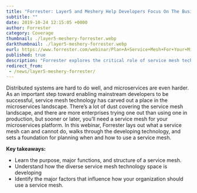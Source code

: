 ```yaml
---
title: "Forrester: Layer5 and Meshery Help Developers Focus On The Business"
subtitle: ""
date: 2019-10-24 12:15:05 +0000
author: Forrester
category: Coverage
thumbnail: ./layer5-meshery-forrester.webp
darkthumbnail: ./layer5-meshery-forrester.webp
eurl: https://www.forrester.com/webinar/Plan+A+Service+Mesh+For+Your+Microservices+Future/-/E-WEB29705
published: true
description: "Forrester explores the critical role of service mesh technology in navigating the complexities of distributed systems and microservices."
redirect_from:
 - /news/layer5-meshery-forrester/
---
```



<NewsWrapper>

Distributed systems are hard to do well, and microservices are even harder. As an important step toward enabling mainstream developers to be successful, service mesh technology has carved out a place in the microservices landscape. There’s a lot of dust covering the service mesh landscape, and there are more enterprises trying one out than using one in production, but sooner or later, you’ll need a service mesh for your microservices platform. In this webinar, Forrester lays out what a service mesh can and cannot do, walks through the developing technology, and sets a foundation for planning when and how to use a service mesh.

<strong>Key takeaways:</strong>

<ul>
    <li>Learn the purpose, major functions, and structure of a service mesh.</li>
    <li>Understand how the diverse service mesh technology space is developing</li>
    <li>Identify the major factors that influence how your organization should use a service mesh.</li>
</ul>

</NewsWrapper>
